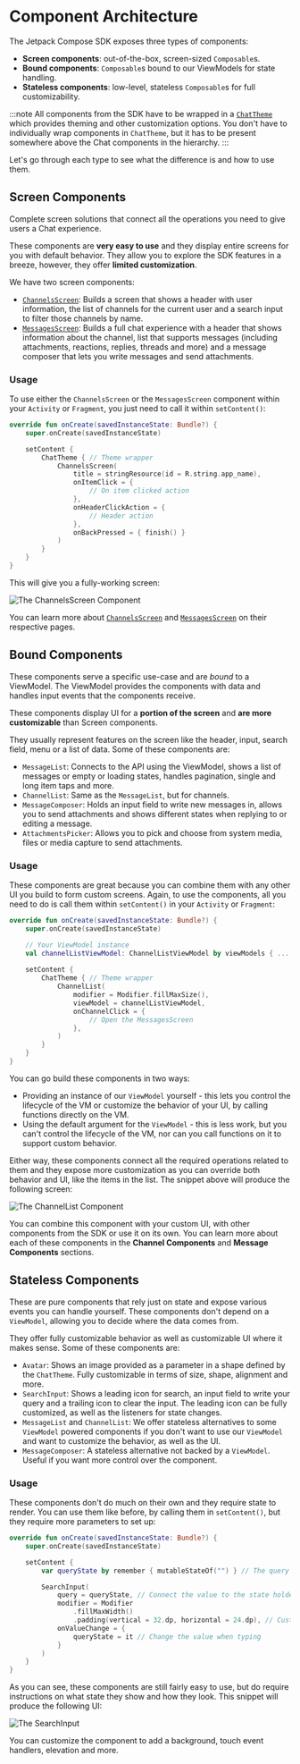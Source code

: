 # Component Architecture

The Jetpack Compose SDK exposes three types of components:

* **Screen components**: out-of-the-box, screen-sized `Composable`s.
* **Bound components**: `Composable`s bound to our ViewModels for state handling.
* **Stateless components**: low-level, stateless `Composable`s for full customizability.

:::note
All components from the SDK have to be wrapped in a [`ChatTheme`](02-general-customization/01-chat-theme.mdx) which provides theming and other customization options. You don't have to individually wrap components in `ChatTheme`, but it has to be present somewhere above the Chat components in the hierarchy.
:::

Let's go through each type to see what the difference is and how to use them.

## Screen Components

Complete screen solutions that connect all the operations you need to give users a Chat experience.

These components are **very easy to use** and they display entire screens for you with default behavior. They allow you to explore the SDK features in a breeze, however, they offer **limited customization**.

We have two screen components:

* [`ChannelsScreen`](./03-channel-components/01-channels-screen.mdx): Builds a screen that shows a header with user information, the list of channels for the current user and a search input to filter those channels by name.
* [`MessagesScreen`](./04-message-components/01-messages-screen.mdx): Builds a full chat experience with a header that shows information about the channel, list that supports messages (including attachments, reactions, replies, threads and more) and a message composer that lets you write messages and send attachments.

### Usage

To use either the `ChannelsScreen` or the `MessagesScreen` component within your `Activity` or `Fragment`, you just need to call it within `setContent()`:

```kotlin
override fun onCreate(savedInstanceState: Bundle?) {
    super.onCreate(savedInstanceState)

    setContent {
        ChatTheme { // Theme wrapper
            ChannelsScreen(
                title = stringResource(id = R.string.app_name),
                onItemClick = {
                    // On item clicked action
                },
                onHeaderClickAction = {
                    // Header action
                },
                onBackPressed = { finish() }
            )
        }
    }
}
```

This will give you a fully-working screen:

![The ChannelsScreen Component](../assets/compose_default_channels_screen_component.png)

You can learn more about [`ChannelsScreen`](./03-channel-components/01-channels-screen.mdx) and [`MessagesScreen`](./04-message-components/01-messages-screen.mdx) on their respective pages.

## Bound Components

These components serve a specific use-case and are *bound* to a ViewModel. The ViewModel provides the components with data and handles input events that the components receive.

These components display UI for a **portion of the screen** and **are more customizable** than Screen components.

They usually represent features on the screen like the header, input, search field, menu or a list of data. Some of these components are:

* `MessageList`: Connects to the API using the ViewModel, shows a list of messages or empty or loading states, handles pagination, single and long item taps and more.
* `ChannelList`: Same as the `MessageList`, but for channels.
* `MessageComposer`: Holds an input field to write new messages in, allows you to send attachments and shows different states when replying to or editing a message.
* `AttachmentsPicker`: Allows you to pick and choose from system media, files or media capture to send attachments.

### Usage

These components are great because you can combine them with any other UI you build to form custom screens. Again, to use the components, all you need to do is call them within `setContent()` in your `Activity` or `Fragment`:

```kotlin
override fun onCreate(savedInstanceState: Bundle?) {
    super.onCreate(savedInstanceState)

    // Your ViewModel instance
    val channelListViewModel: ChannelListViewModel by viewModels { ... }
    
    setContent {
        ChatTheme { // Theme wrapper
            ChannelList(
                modifier = Modifier.fillMaxSize(),
                viewModel = channelListViewModel,
                onChannelClick = {
                    // Open the MessagesScreen
                },
            )
        }
    }
}
```

You can go build these components in two ways:

* Providing an instance of our `ViewModel` yourself - this lets you control the lifecycle of the VM or customize the behavior of your UI, by calling functions directly on the VM.
* Using the default argument for the `ViewModel` - this is less work, but you can't control the lifecycle of the VM, nor can you call functions on it to support custom behavior.

Either way, these components connect all the required operations related to them and they expose more customization as you can override both behavior and UI, like the items in the list. The snippet above will produce the following screen:

![The ChannelList Component](../assets/compose_default_channel_list_component.png)

You can combine this component with your custom UI, with other components from the SDK or use it on its own. You can learn more about each of these components in the **Channel Components** and **Message Components** sections.

## Stateless Components

These are pure components that rely just on state and expose various events you can handle yourself. These components don't depend on a `ViewModel`, allowing you to decide where the data comes from. 

They offer fully customizable behavior as well as customizable UI where it makes sense. Some of these components are:

* `Avatar`: Shows an image provided as a parameter in a shape defined by the `ChatTheme`. Fully customizable in terms of size, shape, alignment and more.
* `SearchInput`: Shows a leading icon for search, an input field to write your query and a trailing icon to clear the input. The leading icon can be fully customized, as well as the listeners for state changes.
* `MessageList` and `ChannelList`: We offer stateless alternatives to some `ViewModel` powered components if you don't want to use our `ViewModel` and want to customize the behavior, as well as the UI.
* `MessageComposer`: A stateless alternative not backed by a `ViewModel`. Useful if you want more control over the component.

### Usage

These components don't do much on their own and they require state to render. You can use them like before, by calling them in `setContent()`, but they require more parameters to set up:

```kotlin
override fun onCreate(savedInstanceState: Bundle?) {
    super.onCreate(savedInstanceState)

    setContent {
        var queryState by remember { mutableStateOf("") } // The query state

        SearchInput(
            query = queryState, // Connect the value to the state holder
            modifier = Modifier
                .fillMaxWidth()
                .padding(vertical = 32.dp, horizontal = 24.dp), // Customize the looks
            onValueChange = {
                queryState = it // Change the value when typing
            }
        )
    }
}
```

As you can see, these components are still fairly easy to use, but do require instructions on what state they show and how they look. This snippet will produce the following UI:

![The SearchInput](../assets/compose_default_search_input_component.png)

You can customize the component to add a background, touch event handlers, elevation and more. 

<!-- TODO WIP PAGE You can find most stateless components in the **Utility Components** section. -->
